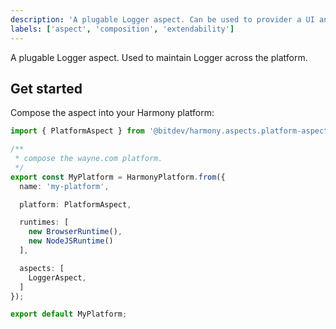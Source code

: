 ```yaml
---
description: 'A plugable Logger aspect. Can be used to provider a UI and API.'
labels: ['aspect', 'composition', 'extendability']
---
```


A plugable Logger aspect. Used to maintain Logger across the platform.

## Get started

Compose the aspect into your Harmony platform:

```ts
import { PlatformAspect } from '@bitdev/harmony.aspects.platform-aspect';

/**
 * compose the wayne.com platform.
 */
export const MyPlatform = HarmonyPlatform.from({
  name: 'my-platform',

  platform: PlatformAspect,

  runtimes: [
    new BrowserRuntime(),
    new NodeJSRuntime()
  ],

  aspects: [
    LoggerAspect,
  ]
});

export default MyPlatform;
```